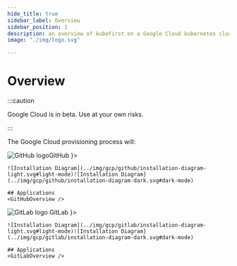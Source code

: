 ```yaml
---
hide_title: true
sidebar_label: Overview
sidebar_position: 1
description: an overview of kubefirst on a Google Cloud kubernetes cluster
image: "./img/logo.svg"

---
```


<div class="cloud_logo">
  <GCPLogo width="200px" alt="Google Cloud Logo" />
</div>

# Overview

:::caution

Google Cloud is in beta. Use at your own risks.

:::

The Google Cloud provisioning process will:
<CommonProvisionProcess firstitem="Create a Kubernetes management cluster in Google Cloud."/>

<Tabs groupId="git_provider" defaultValue="github" queryString>
  <TabItem attributes={{ className: styles.github }} value="github" label={ <div className="git-tab"><img src="https://assets.kubefirst.com/console/github.svg" alt="GitHub logo" /><span>GitHub</span></div> }>

    ![Installation Diagram](../img/gcp/github/installation-diagram-light.svg#light-mode)![Installation Diagram](../img/gcp/github/installation-diagram-dark.svg#dark-mode)

    ## Applications
    <GitHubOverview />

  </TabItem>
  <TabItem value="gitlab" attributes={{ className: styles.gitlab }} label={ <div className="git-tab"> <img src="https://assets.kubefirst.com/console/gitlab.svg" alt="GitLab logo" /> <span>GitLab</span></div> }>

    ![Installation Diagram](../img/gcp/gitlab/installation-diagram-light.svg#light-mode)![Installation Diagram](../img/gcp/gitlab/installation-diagram-dark.svg#dark-mode)

    ## Applications
    <GitLabOverview />
  </TabItem>
</Tabs>
